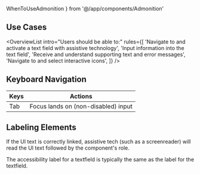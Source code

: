 ---
---

  WhenToUseAdmonition
} from '@/app/components/Admonition'

## Use Cases

<OverviewList intro="Users should be able to:" rules={[
  'Navigate to and activate a text field with assistive technology',
  'Input information into the text field',
  'Receive and understand supporting text and error messages',
  'Navigate to and select interactive icons',
]} />

## Keyboard Navigation

| Keys     | Actions                                                         |
| -------- | --------------------------------------------------------------- |
| Tab      | Focus lands on (non-disabled) input       |

## Labeling Elements

If the UI text is correctly linked, assistive tech (such as a screenreader) will read the UI text followed by the component's role.

The accessibility label for a textfield is typically the same as the label for the textfield.